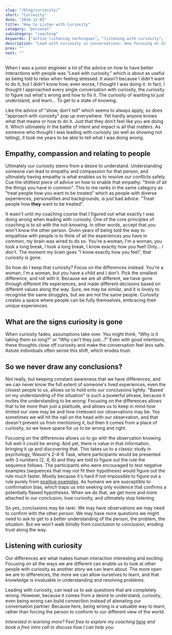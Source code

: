 ```yaml
---
slug: "/blog/curiosity/"
short: "Curiosity"
date: "2024-12-03"
title: "How to Listen with Curiosity"
category: "personal"
subcategory: "coaching"
keywords: ["active listening techniques", "listening with curiosity", "empathy and coaching", "effective communication tips", "coaching principles", "confirmation bias in communication", "overcoming assumptions in communication", "effective conflict resolution", "effective problem solving", "overcoming assumptions in relationships", "safe communication", "open communication", "listening for black swans", "Wason's 2-4-6 task", "fostering trust in communication"]
description: "Lead with curiosity in conversations: How focusing on differences, overcoming assumptions, and embracing the unknown are keys to empathetic communication and effective problem-solving."
prev: ""
next: ""
---
```


When I was a junior engineer a lot of the advice on how to have better interactions with people was "Lead with curiosity." which is about as useful as being told to relax when feeling stressed. It wasn't because I didn't want to do it, but I didn't know how, even worse, I thought I was doing it. In fact, I thought I approached every single conversation with curiosity, the curiosity to figure out what's wrong and how to fix it. The curiosity of wanting to just understand, and learn... To get to a state of knowing. 

Like the advice of "show, don't tell" which seems to always apply, so does "approach with curiosity" pop up everywhere. Yet hardly anyone knows what that means or how to do it. Just that they don't feel like you are doing it. Which ultimately in the battle of intent and impact is all that matters. As someone who thought I was leading with curiosity (as well as showing not telling), it took me years to be able to tell what I was doing wrong. 

## Empathy, compassion and relating to people

Ultimately our curiosity stems from a desire to understand. Understanding someone can lead to empathy and compassion for that person, and ultimately having empathy is what enables us to resolve our conflicts safely. Cue the shittiest piece of advice on how to enable that empathy: "think of all the things you have in common". This to me ranks in the same category as "treat people how you want to be treated" which as people with diverse experiences, personalities and backgrounds, is just bad advice. "Treat people how **they** want to be treated". 

It wasn't until my coaching course that I figured out what exactly I was doing wrong when leading with curiosity. One of the core principles of coaching is to sit with the not-knowing. In other words, accept that you won't know the other person. Given years of being told the way to empathise with people is to think of all the experiences you have in common, my brain was wired to do so. You're a woman, I'm a woman, you took a long break, I took a long break, I know exactly how you feel! Only... I don't. The moment my brain goes "I know exactly how you feel", that curiosity is gone. 

So how do I keep that curiosity? Focus on the differences instead. You're a woman, I'm a woman, but you have a child and I don't. Pick the smallest difference, and roll with it. Because we are all different, we have gone through different life experiences, and made different decisions based on different values along the way. Sure, we may be similar, and it is lovely to recognise the same struggles, but we are not the same people. Curiosity creates a space where people can be fully themselves, embracing their unique experiences. 

## What are the signs curiosity is gone

When curiosity fades, assumptions take over. You might think, “Why is it taking them so long?” or “Why can’t they just...?” Even with good intentions, these thoughts close off curiosity and make the conversation feel less safe. Astute individuals often sense this shift, which erodes trust.

## So we never draw any conclusions?

Not really, but keeping constant awareness that we have differences, and we can never know the full extent of someone's lived experiences, even the closest people to us, allows us to hold onto our conclusions lightly. "Based on my understanding of the situation" is such a powerful phrase, because it invites the understanding to be wrong. Focusing on the differences allows that to be more than just a platitude, and allows us to keep in mind how limited our view may be and how irrelevant our observations may be. Yes sometimes we will hit the nail on the head with our observation, and that doesn't prevent us from mentioning it, but then it comes from a place of curiosity, so we leave space for us to be wrong and right. 

Focusing on the differences allows us to go with the observation knowing full well it could be wrong. And yet, there is value in that information, bringing it up and discovering that. This takes us to a classic study in psychology, Wason's 2-4-6 Task, where participants would be presented with 3 numbers (2, 4, 6) and they are told to figure out the rule the sequence follows. The participants who were encouraged to test negative examples (sequences that may not fit their hypothesis) would figure out the rule much faster. Mostly because it's hard if not impossible to figure out a rule purely from [positive examples](/blog/positive_examples/). As humans we are susceptible to confirmation bias, which traps us into seeking only evidence that confirms a potentially flawed hypotheses. When we do that, we get more and more attached to our conclusion, lose curiosity, and ultimately stop listening. 

So yes, conclusions may be rarer. We may have observations we may need to confirm with the other person. We may have more questions we might need to ask to get to a better understanding of the person, the problem, the situation. But we won't walk blindly from conclusion to conclusion, eroding trust along the way.

## Listening with curiosity

Our differences are what makes human interaction interesting and exciting. Focusing on all the ways we are different can enable us to look at other people with curiosity as another story we can learn about. The more open we are to differences, the more we can allow ourselves to learn, and that knowledge is invaluable in understanding and resolving problems.

Leading with curiosity, can lead us to ask questions that are completely wrong. However, because it comes from a desire to understand, curiosity, even being wrong can build connection instead of alienating our conversation partner. Because here, being wrong is a valuable way to learn, rather than forcing the person to conform to our different view of the world.

_Interested in learning more? Feel free to explore my coaching [here](/coaching/) and book a free intro call to discuss how I can help you._
